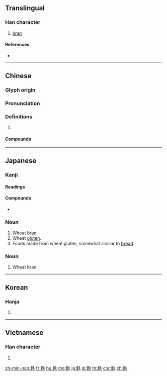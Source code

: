 {{character info/new}}
{{also|麸}}
==Translingual==

===Han character===
{{Han char|rn=199|rad=麥|as=04|sn=15|four=45243|canj=JEQO}}

# [[bran]]

====References====
* {{Han ref|kx=1512.270|dkj=47739|dj=2041.180|hdz=74600.150|uh=9EA9|ud=40617|bh=BEA2|bd=48802}}

----

==Chinese==
{{zh-forms|s=麸}}

===Glyph origin===
{{Han etym}}

===Pronunciation===
{{zh-pron
|m=fū
|c=fu1
|mn=hu/kho͘/pho͘
|mc=y
|oc=y
|cat=
}}

===Definitions===
{{zh-hanzi}}

# {{rfdef|zh}}

====Compounds====
{{zh-der|烤麩|麩子|麩料|麩炭|麩皮|麩金}}

----

==Japanese==

===Kanji===
{{ja-kanji|grade=uc|rs=麥04|style=ky|shin=麸}}

====Readings====
{{ja-readings
|on=[[ふ]] (fu)
|kun=[[ふすま]] (fusuma)
}}

====Compounds====
* {{ja-r|天麩羅|てんぷら}}

===Noun===
{{ja-noun|shin=麸|ふ}}

# [[wheat|Wheat]] [[bran]].
# Wheat [[gluten]].
# Foods made from wheat gluten, somewhat similar to [[bread]].

===Noun===
{{ja-noun|shin=麸|ふすま}}

# Wheat bran.

----

==Korean==

===Hanja===
{{ko-hanja|hangeul=부|eumhun=|rv=bu|mr=pu|y=pu}}

# {{defn|lang=ko|sort=麥04}}

----

==Vietnamese==

===Han character===
{{vi-hantu|[[phu]]|rs=麥04}}

# {{defn|lang=vi|sort=麥04}}

[[zh-min-nan:麩]]
[[fr:麩]]
[[hu:麩]]
[[mg:麩]]
[[ja:麩]]
[[pl:麩]]
[[th:麩]]
[[chr:麩]]
[[zh:麩]]